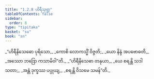 ```yaml
---
title: "1.2.8 ဟိရီသုတ္တ"
tableOfContents: false
sidebar:
  order: 8
type: "tipitaka"
basket: "su"
book: "sn"
---
```



<DynamicBreadcrumb />

<Division number="18" book="sn" e="ch" v="18" p="282">

<Paragraph number="58" type="verses" book="sn">
_“ဟိရီနိသေဓော ပုရိသော,_  
_ကောစိ လောကသ္မိံ ဝိဇ္ဇတိ;_  
_ယော နိန္ဒံ အပဗောဓတိ,_  
_အဿော ဘဒြော ကသာမိဝါ”တိ._  

</Paragraph>

<Paragraph number="59" type="verses" book="sn">
_“ဟိရီနိသေဓာ တနုယာ,_  
_ယေ စရန္တိ သဒါ သတာ;_  
_အန္တံ ဒုက္ခဿ ပပ္ပုယျ,_  
_စရန္တိ ဝိသမေ သမန်”တိ._
</Paragraph>
</Division>
